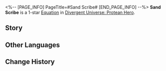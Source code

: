 <%-- [PAGE_INFO]
PageTitle=#Sand Scribe#
[END_PAGE_INFO] --%>
{{Equation Infobox
|period   = Protean Hero
|rarity   = 1
|path1    = Erudition*2
|path2    = Remembrance*2
|effect   = When characters use Ultimate, gains {{Color|h|2}} stack(s) of "{{Trait|Obsession}}" for themselves and their memosprite, increases SPD by {{Color|h|15%}}, and increases ATK by {{Color|h|70%}}, lasting for {{Color|h|3}} turn(s).
|mentions = 
}}
'''Sand Scribe''' is a 1-star [[Divergent Universe: Protean Hero/Equatoins|Equation]] in [[Divergent Universe: Protean Hero]].

==Story==
{{Description|My cousin Titanis is one of the chroniclers who watch over the Hourglass.<br />The fingers of time drew river ways, time flowing through them.<br />The earth quietly stood by, bearing the weight of centuries.<br />The chroniclers gathered grains of sand from the riverbank and put them in the hourglass.<br />Each grain of sand would release a piece of history it bore.<br />Once, it was the short sword of Icatus, swept away by war,<br />Eroded by the River of Souls, lost to the currents for a century.<br />Once, it was a statue from Epos, fallen into the abyss in the wake of conflict, brought ashore by the playful beasts of legend.<br />A benediction from the earth and time enables us to read the past from the sand.<br />They believe that as long as there are those who read the stories of Amphoreus, the world shall never perish.}}
<!--
==Gameplay Notes==
* 
-->
==Other Languages==
{{Other Languages
|en   = Sand Scribe
|zhs  = 沙粒记述官
|zht  = 沙粒記述官
|ja   = {{Rubi|砂粒|さりゅう}}の{{Rubi|記録官|きろくかん}}
|ko   = 모래알 기록관
|es   = Escriba de las arenas
|fr   = Scribe des sables
|ru   = Песчаный писец
|th   = ผู้บันทึกเม็ดทราย
|vi   = Quan Ghi Chép Hạt Cát
|de   = Sandschreiber
|id   = Sand Scribe
|pt   = Escriba da Areia
}}

==Change History==
{{Change History|3.1}}